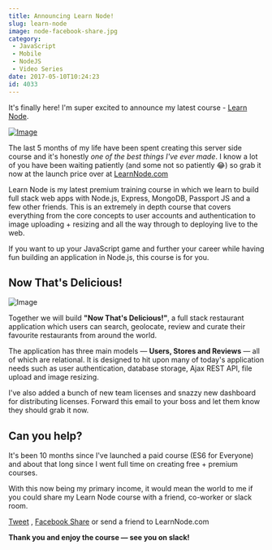 ```yaml
---
title: Announcing Learn Node!
slug: learn-node
image: node-facebook-share.jpg
category:
 - JavaScript
 - Mobile
 - NodeJS
 - Video Series
date: 2017-05-10T10:24:23
id: 4033
---
```


It's finally here! I'm super excited to announce my latest course - [Learn Node](https://LearnNode.com?utm_source=wesboscom&utm_medium=blog&utm_campaign=launchpost).

[![Image](embeddable_25262a7f-5471-4dbb-8e88-c4d64a41f218.jpg)](https://LearnNode.com?utm_source=wesboscom&utm_medium=blog&utm_campaign=launchpost)

The last 5 months of my life have been spent creating this server side course and it's honestly _one of the best things I've ever made_. I know a lot of you have been waiting patiently (and some not so patiently 😂) so grab it now at the launch price over at [LearnNode.com](https://LearnNode.com?utm_source=wesboscom&utm_medium=blog&utm_campaign=launchpost)

Learn Node is my latest premium training course in which we learn to build full stack web apps with Node.js, Express, MongoDB, Passport JS and a few other friends. This is an extremely in depth course that covers everything from the core concepts to user accounts and authentication to image uploading + resizing and all the way through to deploying live to the web.

If you want to up your JavaScript game and further your career while having fun building an application in Node.js, this course is for you.

## Now That's Delicious!

![Image](f9c4858c-c7da-4fcd-9336-2007421bc4cb.gif)

Together we will build **"Now That's Delicious!"**, a full stack restaurant application which users can search, geolocate, review and curate their favourite restaurants from around the world.

The application has three main models — **Users, Stores and Reviews** — all of which are relational. It is designed to hit upon many of today's application needs such as user authentication, database storage, Ajax REST API, file upload and image resizing.

I've also added a bunch of new team licenses and snazzy new dashboard for distributing licenses. Forward this email to your boss and let them know they should grab it now.

## Can you help?

It's been 10 months since I've launched a paid course (ES6 for Everyone) and about that long since I went full time on creating free + premium courses.

With this now being my primary income, it would mean the world to me if you could share my Learn Node course with a friend, co-worker or slack room.

[Tweet](https://twitter.com/home?status=Learn%20Node%20is%20a%20new%20course%20from%20%40wesbos%20on%20Node.js,%20Express,%20MongoDB%20and%20friends.%20Check%20it%20out!%20%E2%86%92%20https%3A//LearnNode.com) , [Facebook Share](https://www.facebook.com/sharer/sharer.php?u=https%3A%2F%2FLearnNode.com) or send a friend to LearnNode.com

**Thank you and enjoy the course — see you on slack!**